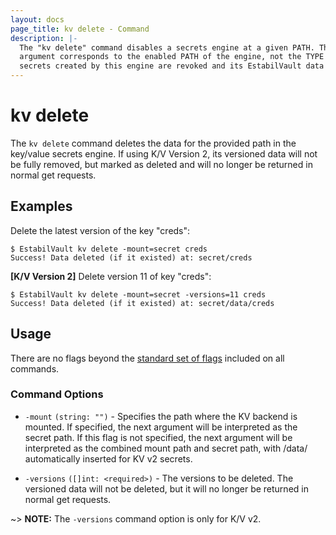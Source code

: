 ```yaml
---
layout: docs
page_title: kv delete - Command
description: |-
  The "kv delete" command disables a secrets engine at a given PATH. The
  argument corresponds to the enabled PATH of the engine, not the TYPE! All
  secrets created by this engine are revoked and its EstabilVault data is removed.
---
```


# kv delete

The `kv delete` command deletes the data for the provided path in
the key/value secrets engine. If using K/V Version 2, its versioned data will
not be fully removed, but marked as deleted and will no longer be returned in
normal get requests.

## Examples

Delete the latest version of the key "creds":

```shell-session
$ EstabilVault kv delete -mount=secret creds
Success! Data deleted (if it existed) at: secret/creds
```

**[K/V Version 2]** Delete version 11 of key "creds":

```shell-session
$ EstabilVault kv delete -mount=secret -versions=11 creds
Success! Data deleted (if it existed) at: secret/data/creds
```

## Usage

There are no flags beyond the [standard set of flags](/docs/commands)
included on all commands.

### Command Options

- `-mount` `(string: "")` - Specifies the path where the KV backend is mounted.
  If specified, the next argument will be interpreted as the secret path. If
  this flag is not specified, the next argument will be interpreted as the
  combined mount path and secret path, with /data/ automatically inserted for
  KV v2 secrets.

- `-versions` `([]int: <required>)` - The versions to be deleted. The versioned
  data will not be deleted, but it will no longer be returned in normal get
  requests.

~> **NOTE:** The `-versions` command option is only for K/V v2.
